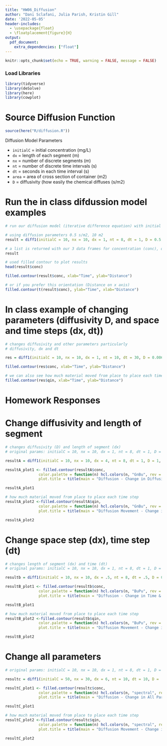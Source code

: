 ```yaml
---
title: "HW06_Diffusion"
author: "Dani Sclafani, Julia Parish, Kristin Gill"
date: '2022-05-05'
header-includes:
  - \usepackage{float}
  - \floatplacement{figure}{H}
output: 
  pdf_document:
    extra_dependencies: ["float"]
---
```


```r
knitr::opts_chunk$set(echo = TRUE, warning = FALSE, message = FALSE)
```


### Load Libraries

```r
library(tidyverse)
library(deSolve)
library(here)
library(cowplot)
```


# Source Diffusion Function

```r
source(here("R/diffusion.R"))
```

Diffusion Model Parameters

- `initialC` = initial concentration (mg/L)
- `dx` = length of each segment (m)
- `nx` = number of discrete segments (m)
- `nt` = number of discrete time intervals (s)
- `dt` =  seconds in each time interval (s)
- `area` = area of cross section of container (m2)
- `D` = diffusivity (how easily the chemical diffuses (s/m2)  

# Run the in class difdussion model examples
```r
# run our diffusion model (iterative difference equation) with initial concentration of 10, for 8 timestep (size 1m), and 10 space steps (size 1s)

# using diffusion parameters 0.5 s/m2, 10 m2
result = diff1(initialC = 10, nx = 10, dx = 1, nt = 8, dt = 1, D = 0.5, area = 10)

# a list is returned with our 3 data frames for concentration (conc), qin and qout
result
```

```r
# used filled contour to plot results
head(result$conc)

filled.contour(result$conc, xlab="Time", ylab="Distance")

# or if you prefer this orientation (Distance on x axis)
filled.contour(t(result$conc), ylab="Time", xlab="Distance")
```

# In class example of changing parameters (diffusivity D, and space and time steps (dx, dt))

```r
# changes diffusivity and other parameters particularly
# diffusivity, dx and dt

res = diff1(initialC = 10, nx = 10, dx = 1, nt = 10, dt = 30, D = 0.006, area = 1)

filled.contour(res$conc, xlab="Time", ylab="Distance")

# we can also see how much material moved from place to place each time step
filled.contour(res$qin, xlab="Time", ylab="Distance")

```

# Homework Responses

# Change diffusivity and length of segment

```r
# changes diffusivity (D) and length of segment (dx)
# original params: initialC = 10, nx = 10, dx = 1, nt = 8, dt = 1, D = 0.5, area = 10

resultA = diff1(initialC = 10, nx = 10, dx = 4, nt = 8, dt = 1, D = 1, area = 10)

resultA_plot1 <- filled.contour(resultA$conc, 
               color.palette = function(n) hcl.colors(n, "GnBu", rev = TRUE),
               plot.title = title(main = "Diffusion - Change in Diffusivity and Segment Length", xlab="Time", ylab = "Distance"))

resultA_plot1
```

```r
# how much material moved from place to place each time step
resultA_plot2 <-filled.contour(resultA$qin, 
               color.palette = function(n) hcl.colors(n, "GnBu", rev = TRUE),
               plot.title = title(main = "Diffusion Movement - Change in Diffusivity & Segment Length", xlab="Time", ylab="Distance"))

resultA_plot2
```


# Change space step (dx), time step (dt)

```r
# changes length of segment (dx) and time (dt)
# original params: initialC = 10, nx = 10, dx = 1, nt = 8, dt = 1, D = 0.5, area = 10

resultb = diff1(initialC = 10, nx = 10, dx = .5, nt = 8, dt = .5, D = 0.5, area = 10)

resultB_plot1 <- filled.contour(resultb$conc, 
               color.palette = function(n) hcl.colors(n, "BuPu", rev = TRUE),
               plot.title = title(main = "Diffusion - Change in Time & Segment Length", xlab="Time", ylab = "Distance"))

resultB_plot1
```


```r
# how much material moved from place to place each time step
resultB_plot2 <-filled.contour(resultb$qin, 
               color.palette = function(n) hcl.colors(n, "BuPu", rev = TRUE),
               plot.title = title(main = "Diffusion Movement - Change in Time & Segment Length", xlab="Time", ylab="Distance"))

resultB_plot2
```


# Change all parameters
 
```r
# original params: initialC = 10, nx = 10, dx = 1, nt = 8, dt = 1, D = 0.5, area = 10

resultc = diff1(initialC = 50, nx = 30, dx = 6, nt = 10, dt = 10, D = .7, area = 60)

resultC_plot1 <- filled.contour(resultc$conc, 
               color.palette = function(n) hcl.colors(n, "spectral", rev = TRUE),
               plot.title = title(main = "Diffusion - Change in All Parameters", xlab="Time", ylab = "Distance"))

resultC_plot1
```

```r
# how much material moved from place to place each time step
resultC_plot2 <-filled.contour(resultc$qin, 
               color.palette = function(n) hcl.colors(n, "spectral", rev = TRUE),
               plot.title = title(main = "Diffusion Movement - Change in All Parameters", xlab="Time", ylab="Distance"))

resultC_plot2
```



